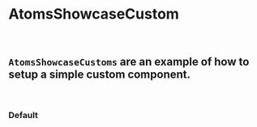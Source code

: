 
<Meta title="Custom Components/Atoms Showcase Custom" component={AtomsShowcaseCustom} />

# AtomsShowcaseCustom
<br />

## `AtomsShowcaseCustoms` are an example of how to setup a simple custom component.
<br />

### Default
<Canvas>
    <Story name="Default">
        <AtomsShowcaseCustom />
    </Story>
</Canvas>
